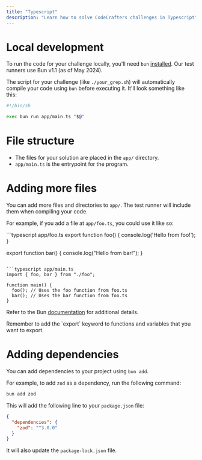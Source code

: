 ```yaml
---
title: "Typescript"
description: "Learn how to solve CodeCrafters challenges in Typescript"
---
```


# Local development

To run the code for your challenge locally, you'll need `bun` [installed](https://bun.sh/docs/installation). Our test runners use Bun v1.1 (as of May 2024).

The script for your challenge (like `./your_grep.sh`) will automatically compile your code using `bun` before executing it. It'll
look something like this:

```sh
#!/bin/sh

exec bun run app/main.ts "$@"
```

# File structure

- The files for your solution are placed in the `app/` directory.
- `app/main.ts` is the entrypoint for the program.

# Adding more files

You can add more files and directories to `app/`. The test runner will include them when compiling your code.

For example, if you add a file at `app/foo.ts`, you could use it like so:

<CodeGroup>
```typescript app/foo.ts
export function foo() {
    console.log('Hello from foo!');
}

export function bar() {
  console.log("Hello from bar!");
}
```

```typescript app/main.ts
import { foo, bar } from "./foo";

function main() {
  foo(); // Uses the foo function from foo.ts
  bar(); // Uses the bar function from foo.ts
}
```

</CodeGroup>

Refer to the Bun [documentation](https://bun.sh/docs/runtime/modules) for additional details.

<Note>
  Remember to add the `export` keyword to functions and variables that you want
  to export.
</Note>

# Adding dependencies

You can add dependencies to your project using `bun add`.

For example, to add `zod` as a dependency, run the following command:

```bash
bun add zod
```

This will add the following line to your `package.json` file:

```json
{
  "dependencies": {
    "zod": "^3.0.0"
  }
}
```

It will also update the `package-lock.json` file.
